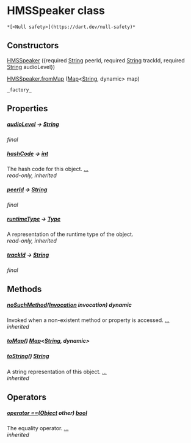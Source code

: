 # HMSSpeaker class

    *[<Null safety>](https://dart.dev/null-safety)*

## Constructors

[HMSSpeaker](../hmssdk_flutter/HMSSpeaker/HMSSpeaker) ({required [String](https://api.flutter.dev/flutter/dart-core/String-class.html) peerId, required [String](https://api.flutter.dev/flutter/dart-core/String-class.html) trackId, required [String](https://api.flutter.dev/flutter/dart-core/String-class.html) audioLevel})

[HMSSpeaker.fromMap](../hmssdk_flutter/HMSSpeaker/HMSSpeaker.fromMap) ([Map](https://api.flutter.dev/flutter/dart-core/Map-class.html)&lt;[String](https://api.flutter.dev/flutter/dart-core/String-class.html), dynamic> map)

    _factory_

## Properties

##### [audioLevel](../hmssdk_flutter/HMSSpeaker/audioLevel) &#8594; [String](https://api.flutter.dev/flutter/dart-core/String-class.html)

_final_

##### [hashCode](https://api.flutter.dev/flutter/dart-core/Object/hashCode.html) &#8594; [int](https://api.flutter.dev/flutter/dart-core/int-class.html)

The hash code for this object. [...](https://api.flutter.dev/flutter/dart-core/Object/hashCode.html)  
_read-only, inherited_

##### [peerId](../hmssdk_flutter/HMSSpeaker/peerId) &#8594; [String](https://api.flutter.dev/flutter/dart-core/String-class.html)

_final_

##### [runtimeType](https://api.flutter.dev/flutter/dart-core/Object/runtimeType.html) &#8594; [Type](https://api.flutter.dev/flutter/dart-core/Type-class.html)

A representation of the runtime type of the object.  
_read-only, inherited_

##### [trackId](../hmssdk_flutter/HMSSpeaker/trackId) &#8594; [String](https://api.flutter.dev/flutter/dart-core/String-class.html)

_final_

## Methods

##### [noSuchMethod](https://api.flutter.dev/flutter/dart-core/Object/noSuchMethod.html)([Invocation](https://api.flutter.dev/flutter/dart-core/Invocation-class.html) invocation) dynamic

Invoked when a non-existent method or property is accessed. [...](https://api.flutter.dev/flutter/dart-core/Object/noSuchMethod.html)  
_inherited_

##### [toMap](../hmssdk_flutter/HMSSpeaker/toMap)() [Map](https://api.flutter.dev/flutter/dart-core/Map-class.html)&lt;[String](https://api.flutter.dev/flutter/dart-core/String-class.html), dynamic>

##### [toString](https://api.flutter.dev/flutter/dart-core/Object/toString.html)() [String](https://api.flutter.dev/flutter/dart-core/String-class.html)

A string representation of this object. [...](https://api.flutter.dev/flutter/dart-core/Object/toString.html)  
_inherited_

## Operators

##### [operator ==](https://api.flutter.dev/flutter/dart-core/Object/operator_equals.html)([Object](https://api.flutter.dev/flutter/dart-core/Object-class.html) other) [bool](https://api.flutter.dev/flutter/dart-core/bool-class.html)

The equality operator. [...](https://api.flutter.dev/flutter/dart-core/Object/operator_equals.html)  
_inherited_
